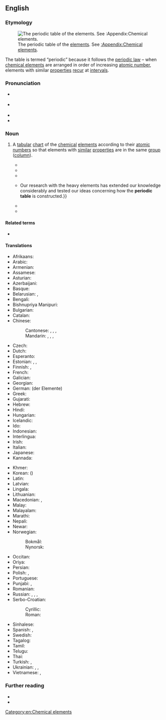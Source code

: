 ==English==
{{was wotd|2019|March|6}}

===Etymology===
[[File:Periodic table.svg|thumb|The periodic table of the [[element]]s. See [[:Appendix:Chemical elements]].]]

The table is termed “periodic” because it follows the [[periodic law]]&nbsp;– when [[chemical element]]s are arranged in order of increasing [[atomic number]], elements with similar [[property|properties]] [[recur]] at [[interval]]s.

===Pronunciation===
* {{a|RP}} {{IPA|/ˌpɪɹiˈɒdɪk ˈteɪb(ə)l/|/ˌpɪə-/|lang=en}}
* {{a|GA}} {{IPA|/ˌpɪɹiˈɑdɪk ˈteɪbəl/|lang=en}}
* {{rhymes|eɪbəl|lang=en}}
* {{hyphenation|pe|ri|od|ic ta|ble|lang=en}}

===Noun===
{{en-noun}}

# {{lb|en|chemistry}} A [[tabular]] [[chart#Noun|chart]] of the [[chemical#Adjective|chemical]] [[element]]s according to their [[atomic number]]s so that elements with [[similar]] [[property|properties]] are in the same [[group#Noun|group]] ([[column]]).
#* {{quote-journal|author=William Ramsay|authorlink=William Ramsay|title=[Societies and Academies. London.] An Attempt to Estimate the Relative Amounts of Krypton and of Xenon in Atmospheric Air.|journal=[[w:Nature (journal)|Nature: A Weekly Illustrated Journal of Science]]|location=London; New York, N.Y.|publisher=[[w:Macmillan Publishers|Macmillan and Co.]]|date=26 March 1903|year_published=16 April 1903|volume=67|issue=1746|page=573|pageurl=https://books.google.com/books?id=NfwWAAAAYAAJ&pg=RA2-PA573|column=2|oclc=64051812|passage=The atomic weight of krypton would accordingly be 81.62; the mean of former determinations is 81.28. This is in accordance with its position in the '''periodic table''', which lies between bromine, 80, and rubidium, 85.|lang=en}}
#* {{quote-book|lang=en|author=Frank Wigglesworth Clarke|authorlink=Frank Wigglesworth Clarke|author2=Henry Stephens Washington|authorlink2=Henry Stephens Washington|chapter=Evolution of the Elements|title=The Composition of the Earth’s Crust|series={{w|United States Geological Survey}} Professional Paper|seriesvolume=127|location=Washington, D.C.|publisher=[[w:United States Government Publishing Office|Government Printing Office]]|year=1924|pages=107–108|pageurl=https://books.google.com/books?id=A0oRAAAAIAAJ&pg=PA108|oclc=595215791|passage=Silica and alumina are distinctly the most abundant and characteristic petrogenic constituents, and with them are most frequently associated those elements toward the extreme petrogenic end of the '''periodic table''', especially potassium, sodium, and calcium in the order named; and these elements are associated with each other.}}
#* {{quote-book|lang=en|author=George N. Bowers|chapter=Introduction—The Gallium Melting-point Standard: A New Fixed Point to Assure the Accuracy of Temperature Measurements in the Clinical Laboratory|editors=B[illy] W[ilson] Mangum and D[onald] D. Thornton|title=The Gallium Melting-point Standard|series=[[w:National Institute of Standards and Technology|National Bureau of Standards]] Special Publication|seriesvolume=481|location=Washington, D.C.|publisher=[[w:United States Government Publishing Office|U.S. Government Printing Office]]|month=June|year=1977|page=709|pageurl=https://books.google.com/books?id=83uLCRt7I6gC&pg=PA709|column=1|oclc=758253357|passage=Gallium, the 32nd most abundant element in the earth's crust, is a silver-grey metal, widely distributed in trace amounts in many rocks and ores. Its name, gallium (Lat., ''gallia'', France), honors the discovery of this element by a French chemist in 1875, just four years after [[w:Dmitri Mendeleev|[Dmitri] Mendeleev]] predicted its probable existence from a blank space in his newly described '''periodic table'''.}}
#* {{quote-journal|lang=en|author=Richard Hahn|title=Life at the End of the Periodic Table|editor=Carolyn Krause|journal=Oak Ridge National Laboratory Review|location=Oak Ridge, Tenn.|publisher={{w|Oak Ridge National Laboratory}}|month=spring|year=1983|volume=16|issue=2|page=25|pageurl=https://books.google.com/books?id=w0s0ZGloTKoC&pg=RA1-PA25|column=1|issn=0048-1262|oclc=224131947|passage=The main theme of TRL [Transuranium Research Laboratory] research with transuranium elements has been the exploration of a region of the '''periodic table''' that is relatively new and inaccessible to most scientists. {{...}} Our research with the heavy elements has extended our knowledge considerably and tested our ideas concerning how the '''periodic table''' is constructed.}}
#* {{quote-book|lang=en|author=Kristi Lew|chapter=Mercury: The Inside Story|title=Mercury|series=Understanding the Elements of the Periodic Table|location=New York, N.Y.|publisher=[[w:Rosen Publishing|The Rosen Publishing Group]]|year=2009|page=20|pageurl=https://books.google.com/books?id=pgUfSrD4gzQC&pg=PA20|isbn=978-1-4042-1780-5|passage=Taking into account the masses and percents of the isotopes, the average weight of a mercury atom is 200.59 amu, the atomic weight that is listed on some '''periodic tables'''. This type of average is called a weighted average. On other '''periodic tables''', such as the one in this book, mercury's atomic weight is rounded to the nearest whole number (201 amu).}}
#* {{quote-book|lang=en|author=Peter J. Mikulecky|author2=Christopher Hren|chapter=Understanding the Many Uses of the Mole|title=Chemistry Workbook for Dummies|edition=2nd|location=Hoboken, N.J.|publisher={{w|John Wiley & Sons}}|year=2015|section=part II (Making and Remaking Compounds)|page=101|pageurl=https://books.google.com/books?id=puSfBQAAQBAJ&pg=PA101|isbn=978-1-118-94004-4|passage=The atomic masses you see in many '''periodic tables''' may vary slightly, so for consistency, we've rounded all atomic mass values to two decimal places before plugging them into equations.}}

====Related terms====
* {{l|en|periodic law}}

====Translations====
{{trans-top|tabular chart of the chemical elements}}
* Afrikaans: {{t+|af|periodieke tabel}}
* Arabic: {{t|ar|جَدْوَلٌ دَوْرِيّ|m}}
* Armenian: {{t|hy|պարբերական աղյուսակ}}
* Assamese: {{t|as|পৰ্যাবৃত্ত তালিকা}}
* Asturian: {{t|ast|tabla periódica|f}}
* Azerbaijani: {{t|az|dövri cədvəl}}
* Basque: {{t|eu|taula periodikoa}}
* Belarusian: {{t|be|перыядычная сістэма элементаў|f}}, {{t|be|табліца Мендзялеева|f}}
* Bengali: {{t|bn|পর্যায় সারণী}}
* Bishnupriya Manipuri: {{t|bpy|পর্যায় সারণী}}
* Bulgarian: {{t|bg|периодична система на елементите|f}}
* Catalan: {{t|ca|taula periòdica|f}}
* Chinese:
*: Cantonese: {{t|yue|元素週期表}}, {{t|yue|元素周期表|tr=jyun4 sou3 zau1 kei4 biu2}}, {{t|yue|週期表}}, {{t|yue|周期表|tr=zau1 kei4 biu2}}
*: Mandarin: {{t+|cmn|元素週期表|sc=Hani}}, {{t+|cmn|元素周期表|tr=yuánsù zhōuqíbiǎo|sc=Hani}}, {{t+|cmn|週期表|sc=Hani}}, {{t+|cmn|周期表|tr=zhōuqī biǎo|sc=Hani}}
* Czech: {{t|cs|periodická tabulka|f}}
* Dutch: {{t+|nl|periodiek systeem|n}}
* Esperanto: {{t|eo|perioda tabelo}}
* Estonian: {{t|et|keemiliste elementide perioodilisussüsteem}}, {{t|et|Mendelejevi tabel}}, {{t|et|perioodilisustabel}}
* Finnish: {{t+|fi|jaksollinen järjestelmä}}, {{t|fi|[[alkuaine|alkuaineiden]] [[jaksollinen järjestelmä]]}}
* French: {{t+|fr|tableau périodique|m}}
* Galician: {{t+|gl|táboa periódica|f}}
* Georgian: {{t|ka|ქიმიურ ელემენტთა პერიოდული სისტემა}}
* German: {{t+|de|Periodensystem}} (der Elemente) {{g|n}}
* Greek: {{t+|el|περιοδικός πίνακας|m}}
* Gujarati: {{t|gu|આવર્ત સારણી}}
* Hebrew: {{t|he|הטבלה המחזורית|f|tr=ha-ṭabelah ha-maḥazôrît}}
* Hindi: {{t|hi|आवर्त सारणी}}
* Hungarian: {{t+|hu|periódusos rendszer}}
* Icelandic: {{t+|is|lotukerfi|n}}
* Ido: {{t|io|periodala tabelo}}
* Indonesian: {{t+|id|tabel periodik}}
* Interlingua: {{t|ia|tabella periodic}}
* Irish: {{t|ga|tábla peiriadach|m}}
* Italian: {{t|it|tavola periodica|f}}
* Japanese: {{t|ja|周期表|tr=しゅうきひょう, shūkihyō}}
* Kannada: {{t|kn|ಆವರ್ತ ಕೋಷ್ಟಕ}}
{{trans-mid}}
* Khmer: {{t|km|តារាងខួបធាតុគីមី|tr=taaraang kʰuəp tʰiet kiimii|sc=Khmr}}
* Korean: {{t+|ko|주기율표}} ({{t|ko|周期律表|sc=Hani}})
* Latin: {{t+|la|systema periodicum|n}}
* Latvian: {{t|lv|ķīmisko elementu periodiskā tabula}}
* Lingala: {{t|ln|etánda ya bileko}}
* Lithuanian: {{t+|lt|periodinė elementų lentelė}}
* Macedonian: {{t|mk|периоден систем|m}}, {{t|mk|периодична таблица|f}}
* Malay: {{t+|ms|jadual berkala}}
* Malayalam: {{t|ml|ആവര്ത്തനപ്പട്ടിക|sc=Mlym}}
* Marathi: {{t|mr|आवर्त सारणी}}
* Nepali: {{t|ne|आवर्त सारणी}}
* Newar: {{t|new|तत्त्वमां}}
* Norwegian:
*: Bokmål: {{t|nb|periodesystem|n}}
*: Nynorsk: {{t|nn|periodesystem|n}}
* Occitan: {{t|oc|taula periodica|f}}
* Oriya: {{t|or|ପର୍ଯ୍ୟାୟ ସାରଣୀ}}
* Persian: {{t|fa|جدول تناوبی|tr=jadval-e tanâvobi}}
* Polish: {{t+|pl|układ okresowy|m}}, {{t+|pl|układ okresowy pierwiastków|m}}
* Portuguese: {{t+|pt|tabela periódica|f}}
* Punjabi: {{t|pa|ਮਿਆਦੀ ਪਹਾੜਾ}}, {{t|pa|ਤਰਤੀਬੀ ਪਹਾੜਾ}}
* Romanian: {{t|ro|tabel periodic|n}}
* Russian: {{t|ru|периоди́ческая систе́ма|f}}, {{t+|ru|периоди́ческая систе́ма элеме́нтов|f}}, {{t|ru|табли́ца Менделе́ева|f}}, {{t+|ru|периоди́ческая табли́ца|f}}
* Serbo-Croatian:
*: Cyrillic: {{t|sh|периодни сустав елемената|m}}
*: Roman: {{t|sh|periodni sustav elemenata|m}}
* Sinhalese: {{t|si|ආවර්තිතා වගුව}}
* Spanish: {{t|es|clasificación periódica|f}}, {{t|es|tabla periódica|f}}
* Swedish: {{t+|sv|periodiska systemet|n}}
* Tagalog: {{t|tl|talaulitan}}
* Tamil: {{t|ta|ஆவர்த்தன அட்டவணை}}
* Telugu: {{t+|te|ఆవర్తన పట్టిక}}
* Thai: {{t|th|ตารางธาตุ|tr=dtaaraang tâat}}
* Turkish: {{t+|tr|periyodik tablo}}, {{t+|tr|periyodik cetvel}}
* Ukrainian: {{t|uk|періодична система елементів|f}}, {{t|uk|періодична таблыця|f}}, {{t|uk|таблиця Менделєєва|f}}
* Vietnamese: {{t|vi|bảng tuần hoàn}}, {{t|vi|bảng tuần hoàn các nguyên tố hóa học}}
{{trans-bottom}}

===Further reading===
* {{pedia}}
* {{comcatlite}}

[[Category:en:Chemical elements]]